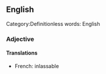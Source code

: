 ==English==
Category:Definitionless words: English
===Adjective===
====Translations====
*French: inlassable